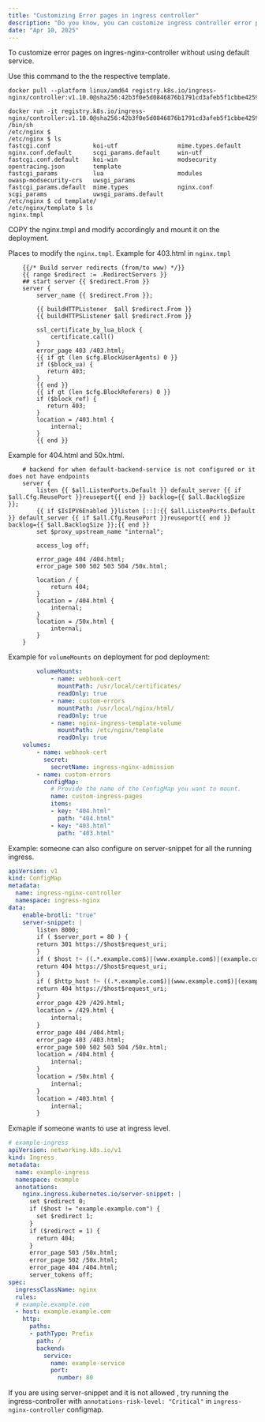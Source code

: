 ```yaml
---
title: "Customizing Error pages in ingress controller"
description: "Do you know, you can customize ingress controller error pages with using default service ?"
date: "Apr 10, 2025"
---
```


To customize error pages on ingres-nginx-controller without using default service.

Use this command to the the respective template.

```
docker pull --platform linux/amd64 registry.k8s.io/ingress-nginx/controller:v1.10.0@sha256:42b3f0e5d0846876b1791cd3afeb5f1cbbe4259d6f35651dcc1b5c980925379c

docker run -it registry.k8s.io/ingress-nginx/controller:v1.10.0@sha256:42b3f0e5d0846876b1791cd3afeb5f1cbbe4259d6f35651dcc1b5c980925379c /bin/sh
/etc/nginx $ 
/etc/nginx $ ls
fastcgi.conf            koi-utf                 mime.types.default      nginx.conf.default      scgi_params.default     win-utf
fastcgi.conf.default    koi-win                 modsecurity             opentracing.json        template
fastcgi_params          lua                     modules                 owasp-modsecurity-crs   uwsgi_params
fastcgi_params.default  mime.types              nginx.conf              scgi_params             uwsgi_params.default
/etc/nginx $ cd template/
/etc/nginx/template $ ls
nginx.tmpl
```

COPY the nginx.tmpl and modify accordingly and mount it on the deployment.

Places to modify the `nginx.tmpl`.
Example for 403.html in `nginx.tmpl`

```
    {{/* Build server redirects (from/to www) */}}
    {{ range $redirect := .RedirectServers }}
    ## start server {{ $redirect.From }}
    server {
        server_name {{ $redirect.From }};

        {{ buildHTTPListener  $all $redirect.From }}
        {{ buildHTTPSListener $all $redirect.From }}

        ssl_certificate_by_lua_block {
            certificate.call()
        }
        error_page 403 /403.html;
        {{ if gt (len $cfg.BlockUserAgents) 0 }}
        if ($block_ua) {
           return 403;
        }
        {{ end }}
        {{ if gt (len $cfg.BlockReferers) 0 }}
        if ($block_ref) {
           return 403;
        }
        location = /403.html {
            internal;
        }
        {{ end }}
```

Example for 404.html and 50x.html.
```
    # backend for when default-backend-service is not configured or it does not have endpoints
    server {
        listen {{ $all.ListenPorts.Default }} default_server {{ if $all.Cfg.ReusePort }}reuseport{{ end }} backlog={{ $all.BacklogSize }};
        {{ if $IsIPV6Enabled }}listen [::]:{{ $all.ListenPorts.Default }} default_server {{ if $all.Cfg.ReusePort }}reuseport{{ end }} backlog={{ $all.BacklogSize }};{{ end }}
        set $proxy_upstream_name "internal";

        access_log off;

        error_page 404 /404.html;
        error_page 500 502 503 504 /50x.html;

        location / {
            return 404;
        }
        location = /404.html {
            internal;
        }
        location = /50x.html {
            internal;
        }
    }
```


Example for `volumeMounts` on deployment for pod deployment:

```yaml
        volumeMounts:
            - name: webhook-cert
              mountPath: /usr/local/certificates/
              readOnly: true
            - name: custom-errors
              mountPath: /usr/local/nginx/html/
              readOnly: true
            - name: nginx-ingress-template-volume
              mountPath: /etc/nginx/template
              readOnly: true
    volumes:
        - name: webhook-cert
          secret:
            secretName: ingress-nginx-admission
        - name: custom-errors
          configMap:
            # Provide the name of the ConfigMap you want to mount.
            name: custom-ingress-pages
            items:
            - key: "404.html"
              path: "404.html"
            - key: "403.html"
              path: "403.html"
```

Example: someone can also configure on server-snippet for all the running ingress.

```yaml
apiVersion: v1
kind: ConfigMap
metadata:
  name: ingress-nginx-controller
  namespace: ingress-nginx
data:
    enable-brotli: "true"
    server-snippet: |
        listen 8000;
        if ( $server_port = 80 ) {
        return 301 https://$host$request_uri;
        }
        if ( $host !~ ((.*.example.com$)|(www.example.com$)|(example.com$)) ){
        return 404 https://$host$request_uri;
        }
        if ( $http_host !~ ((.*.example.com$)|(www.example.com$)|(example.com$)|(example.com:443$)|(.*.example.com:443$)|(www.example.com:443$)) ){
        return 404 https://$host$request_uri;
        }
        error_page 429 /429.html;
        location = /429.html {
            internal;
        }
        error_page 404 /404.html;
        error_page 403 /403.html;
        error_page 500 502 503 504 /50x.html;
        location = /404.html {
            internal;
        }
        location = /50x.html {
            internal;
        }
        location = /403.html {
            internal;
        }
```

Exmaple if someone wants to use at ingress level.

```yaml
# example-ingress
apiVersion: networking.k8s.io/v1
kind: Ingress
metadata:
  name: example-ingress
  namespace: example
  annotations:
    nginx.ingress.kubernetes.io/server-snippet: |
      set $redirect 0;
      if ($host != "example.example.com") {
        set $redirect 1;
      }
      if ($redirect = 1) {
        return 404;
      }
      error_page 503 /50x.html;
      error_page 502 /50x.html;
      error_page 404 /404.html;
      server_tokens off;
spec:
  ingressClassName: nginx
  rules:
  # example.example.com
  - host: example.example.com
    http:
      paths:
      - pathType: Prefix
        path: /
        backend:
          service:
            name: example-service
            port:
              number: 80
```

If you are using server-snippet and it is not allowed , try running the ingress-controller with `annotations-risk-level: "Critical"` in `ingress-nginx-controller` configmap.